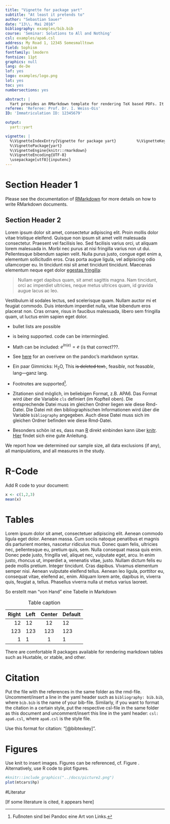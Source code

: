 ```yaml
---
title: "Vignette for package yart"
subtitle: "At least it pretends to"
author: "Sebastian Sauer"
date: "13\\. Mai 2016"
bibliography: examples/bib.bib
course: 'Seminar: Solutions to All and Nothing'
csl: examples/apa6.csl
address: My Road 1, 12345 Somesmalltown
field: Sophism
fontfamily: lmodern
fontsize: 11pt
graphics: null
lang: de-De
lof: yes
logo: examples/logo.png
lot: yes
toc: yes
numbersections: yes

abstract: |
  Yart provides an RMarkdown template for rendering TeX based PDFs. It provides a format suitable for academic settings. The typical RMarkdown variables may be used. In additiion, some variabels useful for academic reports have been added such as name of referee, due date, course title, field of study, addres of author, and logo, and a few more maybe. Note that citations, figure/ table referencing is possible due to the underlying pandoc magic.
referee: 'Referee: Prof. Dr. I. Weiss-Ois'
ID: 'Immatriculation ID: 12345679'

output: 
  yart::yart

vignette: |
  %\VignetteIndexEntry{Vignette for package yart}         %\VignetteKeywords{yart, vignette}           
  %\VignettePackage{yart} 
  %\VignetteEngine{knitr::rmarkdown} 
  %\VignetteEncoding{UTF-8}
  \usepackage[utf8]{inputenc}
---
```



# Section Header 1



Please see the documentation of [RMarkdown](http://rmarkdown.rstudio.com/) for more details on how to write RMarkdown documents.


## Section Header 2


Lorem ipsum dolor sit amet, consectetur adipiscing elit. Proin mollis
dolor vitae tristique eleifend. Quisque non ipsum sit amet velit
malesuada consectetur. Praesent vel facilisis leo. Sed facilisis
varius orci, ut aliquam lorem malesuada in. Morbi nec purus at nisi
fringilla varius non ut dui. Pellentesque bibendum sapien velit. Nulla
purus justo, congue eget enim a, elementum sollicitudin eros. Cras
porta augue ligula, vel adipiscing odio ullamcorper eu. In tincidunt
nisi sit amet tincidunt tincidunt. Maecenas elementum neque eget dolor
[egestas fringilla](http://example.com):


> Nullam eget dapibus quam, sit amet sagittis magna. Nam tincidunt,
> orci ac imperdiet ultricies, neque metus ultrices quam, id gravida
> augue lacus ac leo.

Vestibulum id sodales lectus, sed scelerisque quam. Nullam auctor mi
et feugiat commodo. Duis interdum imperdiet nulla, vitae bibendum eros
placerat non. Cras ornare, risus in faucibus malesuada, libero sem
fringilla quam, ut luctus enim sapien eget dolor.


- bullet lists are possible

- \LaTeX is being supported. \LaTeX code can be intermingled.

- Math can be included: $e^{ln(e)}=e$ (is that correct???.

- See [here](http://pandoc.org/README.html#pandocs-markdown) for an overivew on the pandoc's markdwon syntax.

- Ein paar Gimmicks: H~2~O, This ~~is deleted text.~~, feas*ible*, not feas*able*, lang---ganz lang.

- Footnotes are supported[^1].

- Zitationen sind möglich, im beliebigen Format, z.B. APA6. Das Format wird über die Variable `cls` definiert (im Kopfteil oben). Die entsprechende Datei muss im gleichen Ordner liegen wie diese Rmd-Datei. Die Datei mit den bibliographischen Informationen wird über die Variable `bibliography` angegeben. Auch diese Datei muss sich im gleichen Ordner befinden wie diese Rmd-Datei. 

- Besonders schön ist es, dass man [R](https://cran.r-project.org) direkt einbinden kann über [knitr](http://yihui.name/knitr/). [Hier](http://galahad.well.ox.ac.uk/repro/) findet sich eine gute Anleitung.


[^1]: Fußnoten sind bei Pandoc eine Art von Links. 


We report how we determined our sample size, all data exclusions (if any), all manipulations, and all measures in the study. <!-- 21-word solution (Simmons, Nelson & Simonsohn, 2012; retrieved from http://ssrn.com/abstract=2160588) -->


# R-Code

Add R code to your document:

```r
x <- c(1,2,3)
mean(x)
```



# Tables
Lorem ipsum dolor sit amet, consectetuer adipiscing elit. Aenean commodo ligula eget dolor. Aenean massa. Cum sociis natoque penatibus et magnis dis parturient montes, nascetur ridiculus mus. Donec quam felis, ultricies nec, pellentesque eu, pretium quis, sem. Nulla consequat massa quis enim. Donec pede justo, fringilla vel, aliquet nec, vulputate eget, arcu. In enim justo, rhoncus ut, imperdiet a, venenatis vitae, justo. Nullam dictum felis eu pede mollis pretium. Integer tincidunt. Cras dapibus. Vivamus elementum semper nisi. Aenean vulputate eleifend tellus. Aenean leo ligula, porttitor eu, consequat vitae, eleifend ac, enim. Aliquam lorem ante, dapibus in, viverra quis, feugiat a, tellus. Phasellus viverra nulla ut metus varius laoreet. 

So erstellt man "von Hand" eine Tabelle in Markdown

  Right    Left     Center     Default
-------    ------ ----------   -------
     12     12        12            12
    123     123       123          123
      1     1          1             1
      
Table: Table caption


There are comfortable R packages available for rendering markdown tables such as Huxtable, or xtable, and other.



# Citation

Put the file with the references in the same folder as the rmd-file. Uncomment/insert a line in the yaml header such as `bibliography: bib.bib`, where `bib.bib` is the name of your bib-file. Similarly, if you want to format the citation in a certain style, put the respective csl-file in the same folder as this document and uncomment/insert this line in the yaml header: `csl: apa6.csl`, where `apa6.csl` is the style file.

Use this format for citation: "[\@bibtexkey]".




# Figures

Use knit to insert images. Figures can be referenced, cf. Figure \ref{fig:fig1}. Alternatively, use R code to plot figures.


```r
#knitr::include_graphics("../docs/picture2.png")
plot(mtcars$hp)
```




\pagebreak


#Literatur

[If some literature is cited, it appears here]

\setlength{\parindent}{-0.5in}
\setlength{\leftskip}{0.5in}
